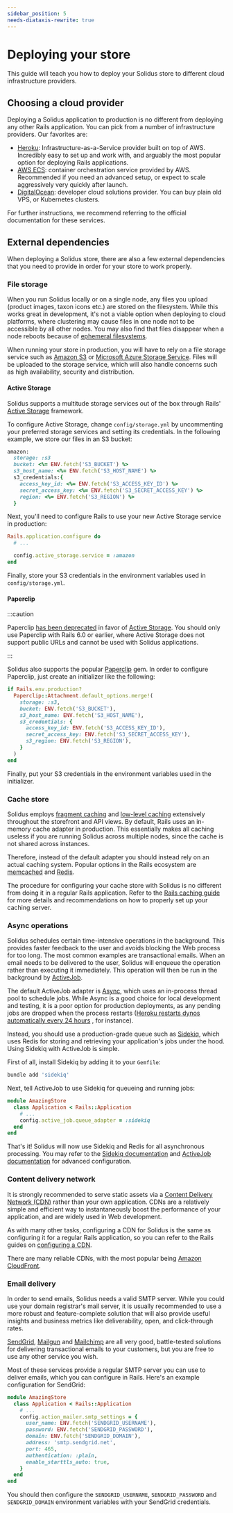 ```yaml
---
sidebar_position: 5
needs-diataxis-rewrite: true
---
```


# Deploying your store

This guide will teach you how to deploy your Solidus store to different cloud infrastructure
providers.

## Choosing a cloud provider

Deploying a Solidus application to production is no different from deploying any other Rails
application. You can pick from a number of infrastructure providers. Our favorites are:

* [Heroku](https://heroku.com/): Infrastructure-as-a-Service provider built on top of AWS.
Incredibly easy to set up and work with, and arguably the most popular option for deploying Rails
applications.
* [AWS ECS](https://aws.amazon.com/ecs/): container orchestration service provided by AWS.
Recommended if you need an advanced setup, or expect to scale aggressively very quickly after
launch.
* [DigitalOcean](https://digitalocean.com): developer cloud solutions provider. You can buy plain
old VPS, or Kubernetes clusters.

For further instructions, we recommend referring to the official documentation for these services.

## External dependencies

When deploying a Solidus store, there are also a few external dependencies that you need to provide
in order for your store to work properly.

### File storage

When you run Solidus locally or on a single node, any files you upload \(product images, taxon icons
etc.\) are stored on the filesystem. While this works great in development, it's not a viable option
when deploying to cloud platforms, where clustering may cause files in one node not to be accessible
by all other nodes. You may also find that files disappear when a node reboots because
of [ephemeral filesystems](https://devcenter.heroku.com/articles/dynos#ephemeral-filesystem).

When running your store in production, you will have to rely on a file storage service such
as [Amazon S3](https://aws.amazon.com/s3/)
or [Microsoft Azure Storage Service](https://azure.microsoft.com/en-us/services/storage/). Files
will be uploaded to the storage service, which will also handle concerns such as high availability,
security and distribution.

#### Active Storage

Solidus supports a multitude storage services out of the box through
Rails' [Active Storage](https://edgeguides.rubyonrails.org/active_storage_overview.html) framework.

To configure Active Storage, change `config/storage.yml` by uncommenting your preferred storage
services and setting its credentials. In the following example, we store our files in an S3 bucket:

```ruby title="config/storage.yml"
amazon:
  storage: :s3
  bucket: <%= ENV.fetch('S3_BUCKET') %>
  s3_host_name: <%= ENV.fetch('S3_HOST_NAME') %>
  s3_credentials:{
    access_key_id: <%= ENV.fetch('S3_ACCESS_KEY_ID') %>
    secret_access_key: <%= ENV.fetch('S3_SECRET_ACCESS_KEY') %>
    region: <%= ENV.fetch('S3_REGION') %>
  }
```

Next, you'll need to configure Rails to use your new Active Storage service in production:

```ruby title="config/environment/production.rb"
Rails.application.configure do
  # ...

  config.active_storage.service = :amazon
end
```

Finally, store your S3 credentials in the environment variables used in `config/storage.yml`.

#### Paperclip

:::caution

Paperclip [has been deprecated](https://github.com/thoughtbot/paperclip#deprecated) in favor
of [Active Storage](https://guides.rubyonrails.org/active_storage_overview.html). You should only
use Paperclip with Rails 6.0 or earlier, where Active Storage does not support public URLs and
cannot be used with Solidus applications.

:::

Solidus also supports the popular [Paperclip](https://github.com/thoughtbot/paperclip) gem. In order
to configure Paperclip, just create an initializer like the following:

```ruby title="config/initializers/paperclip.rb"
if Rails.env.production?
  Paperclip::Attachment.default_options.merge!(
    storage: :s3,
    bucket: ENV.fetch('S3_BUCKET'),
    s3_host_name: ENV.fetch('S3_HOST_NAME'),
    s3_credentials: {
      access_key_id: ENV.fetch('S3_ACCESS_KEY_ID'),
      secret_access_key: ENV.fetch('S3_SECRET_ACCESS_KEY'),
      s3_region: ENV.fetch('S3_REGION'),
    }
  )
end
```

Finally, put your S3 credentials in the environment variables used in the initializer.

### Cache store

Solidus
employs [fragment caching](https://guides.rubyonrails.org/caching_with_rails.html#fragment-caching)
and [low-level caching](https://guides.rubyonrails.org/caching_with_rails.html#low-level-caching)
extensively throughout the storefront and API views. By default, Rails uses an in-memory cache
adapter in production. This essentially makes all caching useless if you are running Solidus across
multiple nodes, since the cache is not shared across instances.

Therefore, instead of the default adapter you should instead rely on an actual caching system.
Popular options in the Rails ecosystem are [memcached](https://memcached.org/)
and [Redis](https://redis.io/).

The procedure for configuring your cache store with Solidus is no different from doing it in a
regular Rails application. Refer to
the [Rails caching guide](https://guides.rubyonrails.org/caching_with_rails.html#activesupport-cache-memcachestore)
for more details and recommendations on how to properly set up your caching server.

### Async operations

Solidus schedules certain time-intensive operations in the background. This provides faster feedback
to the user and avoids blocking the Web process for too long. The most common examples are
transactional emails. When an email needs to be delivered to the user, Solidus will enqueue the
operation rather than executing it immediately. This operation will then be run in the background
by [ActiveJob](https://guides.rubyonrails.org/active_job_basics.html).

The default ActiveJob adapter
is [Async](https://api.rubyonrails.org/classes/ActiveJob/QueueAdapters/AsyncAdapter.html), which
uses an in-process thread pool to schedule jobs. While Async is a good choice for local development
and testing, it is a poor option for production deployments, as any pending jobs are dropped when
the process restarts
\([Heroku restarts dynos automatically every 24 hours](https://devcenter.heroku.com/articles/dynos#automatic-dyno-restarts)
, for instance\).

Instead, you should use a production-grade queue such
as [Sidekiq](https://github.com/mperham/sidekiq), which uses Redis for storing and retrieving your
application's jobs under the hood. Using Sidekiq with ActiveJob is simple.

First of all, install Sidekiq by adding it to your `Gemfile`:

```bash
bundle add 'sidekiq'
```

Next, tell ActiveJob to use Sidekiq for queueing and running jobs:

```ruby title="config/application.rb"
module AmazingStore
  class Application < Rails::Application
    # ...
    config.active_job.queue_adapter = :sidekiq
  end
end
```

That's it! Solidus will now use Sidekiq and Redis for all asynchronous processing. You may refer to
the [Sidekiq documentation](https://github.com/mperham/sidekiq)
and [ActiveJob documentation](https://guides.rubyonrails.org/active_job_basics.html) for advanced
configuration.

### Content delivery network

It is strongly recommended to serve static assets via
a [Content Delivery Network \(CDN\)](https://it.wikipedia.org/wiki/Content_Delivery_Network) rather
than your own application. CDNs are a relatively simple and efficient way to instantaneously boost
the performance of your application, and are widely used in Web development.

As with many other tasks, configuring a CDN for Solidus is the same as configuring it for a regular
Rails application, so you can refer to the Rails guides
on [configuring a CDN](https://guides.rubyonrails.org/asset_pipeline.html#cdns).

There are many reliable CDNs, with the most popular
being [Amazon CloudFront](https://aws.amazon.com/it/cloudfront/).

### Email delivery

In order to send emails, Solidus needs a valid SMTP server. While you could use your domain
registrar's mail server, it is usually recommended to use a more robust and feature-complete
solution that will also provide useful insights and business metrics like deliverability, open, and
click-through rates.

[SendGrid](https://sendgrid.com/), [Mailgun](https://www.mailgun.com/)
and [Mailchimp](https://mailchimp.com/features/transactional-email/) are all very good,
battle-tested solutions for delivering transactional emails to your customers, but you are free to
use any other service you wish.

Most of these services provide a regular SMTP server you can use to deliver emails, which you can
configure in Rails. Here's an example configuration for SendGrid:

```ruby title="config/application.rb"
module AmazingStore
  class Application < Rails::Application
    # ...
    config.action_mailer.smtp_settings = {
      user_name: ENV.fetch('SENDGRID_USERNAME'),
      password: ENV.fetch('SENDGRID_PASSWORD'),
      domain: ENV.fetch('SENDGRID_DOMAIN'),
      address: 'smtp.sendgrid.net',
      port: 465,
      authentication: :plain,
      enable_starttls_auto: true,
    }
  end
end
```

You should then configure the `SENDGRID_USERNAME`, `SENDGRID_PASSWORD` and `SENDGRID_DOMAIN`
environment variables with your SendGrid credentials.

